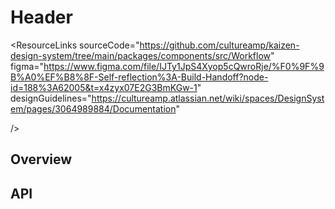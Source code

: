 
<Meta of={WorkflowHeaderStories} />

# Header

<ResourceLinks
  sourceCode="https://github.com/cultureamp/kaizen-design-system/tree/main/packages/components/src/Workflow"
  figma="https://www.figma.com/file/IJTy1JpS4Xyop5cQwroRje/%F0%9F%9B%A0%EF%B8%8F-Self-reflection%3A-Build-Handoff?node-id=188%3A62005&t=x4zyx07E2G3BmKGw-1"
  designGuidelines="https://cultureamp.atlassian.net/wiki/spaces/DesignSystem/pages/3064989884/Documentation"

/>

<Installation
  installCommand="pnpm add @kaizen/components"
  importStatement='import { Workflow } from "@kaizen/components/v3/layout"'
/>

## Overview

<Canvas of={WorkflowHeaderStories.Playground} />
<Controls of={WorkflowHeaderStories.Playground} />

## API

<DocsStory of={WorkflowHeaderStories.MultipleActions} />
